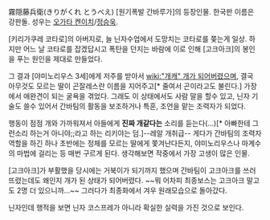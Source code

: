 霧隠藤兵衛(きりがくれ とうべえ)
[원기폭발 간바루가]의 등장인물. 한국판 이름은 강판돌. 성우는 [[오가타 켄이치]]/[[정승욱]].

[키리가쿠레 코타로]의 아버지로, 늘 닌자수업에서 도망치는 코타로를 쫒는게 일상. 하지만 어느 날 코타로를 잡겠답시고 폭탄을 던지는 바람에 이로 인해 [고크아크]의 봉인을 푸는 원인을 제대로 만들었다.

그 결과 [야미노리우스 3세]에게 저주를 받아서 [[wiki:"개캐" 개가 되어버렸으며]], 결국 아무것도 모르는 딸이 곤잘레스란 이름을 지어주고[* 줄여서 곤이라고도 불린다.] 가장에서 애완견이 되는 굴욕을 겪었다. 그래도 이 상태에서도 사람 말을 할수 있고, 닌자 기술도 쓸수 있어서 간바팀의 활동을 보조하거나 특훈, 조언을 맡는 조력자가 되었다.

행동이 점점 개와 가까워져서 아들에게 '''진짜 개같다는''' 소리를 듣는다(...)[* 아빠한테 그런소리 하는거 아니야;;라고 하는 리키야는 덤.]--레알 개취급--  게다가 간바팀의 조력자 역할을 하긴 하나 초반에는 정체를 모르는 딸에게 쫓겨난다든지, 야미노리우스나 마계수의 마법에 걸리는 등 매번 구르게 된다. 생각해보면 작중에서 가장 고생이 많은 인물.

[고크아크]가 부활했을 당시에는 거북이가 되기까지 했으며 간바팀이 고크아크를 쓰러뜨렸는데도 왜인지 개가 된 상태가 되어버렸다. ~~뭐 어차피 최종보스는 고크아크 말고도 2명 더 있으니까...~~ 그러다가 최종화에서 겨우 원래모습으로 돌아갔다.

닌자인데 행적을 보면 닌자 코스프레가 아니라 확실한 실력을 가진 것으로 보인다.
